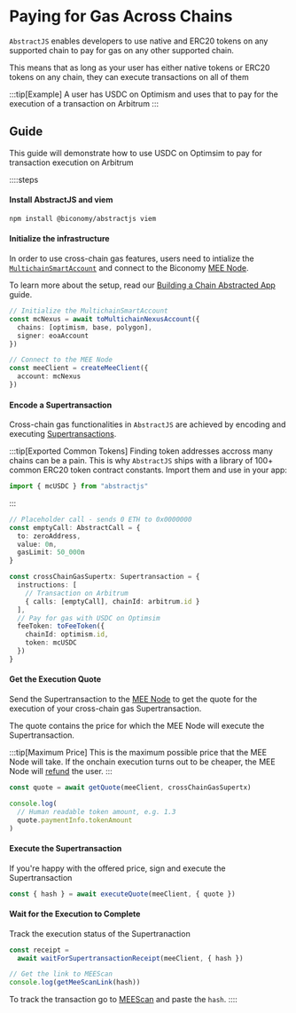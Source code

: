 # Paying for Gas Across Chains

`AbstractJS` enables developers to use native and ERC20 tokens on any supported chain to pay for gas on
any other supported chain.

This means that as long as your user has either native tokens or ERC20 tokens on any chain, they can execute 
transactions on all of them

:::tip[Example]
A user has USDC on Optimism and uses that to pay for the execution of a transaction on Arbitrum
:::

## Guide

This guide will demonstrate how to use USDC on Optimsim to pay for transaction execution on Arbitrum

::::steps
#### Install AbstractJS and viem

```bash [Install AbstractJS]
npm install @biconomy/abstractjs viem
```

#### Initialize the infrastructure
In order to use cross-chain gas features, users need to intialize the [`MultichainSmartAccount`]()
and connect to the Biconomy [MEE Node]().

To learn more about the setup, read our [Building a Chain Abstracted App]() guide.

```ts [Connect the infrastructure]
// Initialize the MultichainSmartAccount
const mcNexus = await toMultichainNexusAccount({
  chains: [optimism, base, polygon],
  signer: eoaAccount
})

// Connect to the MEE Node
const meeClient = createMeeClient({
  account: mcNexus
})
```

#### Encode a Supertransaction
Cross-chain gas functionalities in `AbstractJS` are achieved by encoding and executing 
[Supertransactions](). 

:::tip[Exported Common Tokens]
Finding token addresses accross many chains can be a pain. This is why `AbstractJS` 
ships with a library of 100+ common ERC20 token contract constants. Import them 
and use in your app:

```ts
import { mcUSDC } from "abstractjs"
```
:::

```ts [Encode a Supertransaction]
// Placeholder call - sends 0 ETH to 0x0000000
const emptyCall: AbstractCall = {
  to: zeroAddress,
  value: 0n,
  gasLimit: 50_000n
}

const crossChainGasSupertx: Supertransaction = {
  instructions: [
    // Transaction on Arbitrum
    { calls: [emptyCall], chainId: arbitrum.id }
  ],
  // Pay for gas with USDC on Optimsim
  feeToken: toFeeToken({
    chainId: optimism.id,
    token: mcUSDC
  })
}
```

#### Get the Execution Quote

Send the Supertransaction to the [MEE Node]() to get the 
quote for the execution of your cross-chain gas Supertransaction.

The quote contains the price for which the MEE Node will
execute the Supertransaction.

:::tip[Maximum Price]
This is the maximum possible price that the MEE Node will
take. If the onchain execution turns out to be cheaper, the 
MEE Node will [refund]() the user.
:::

```ts [Get Quote]
const quote = await getQuote(meeClient, crossChainGasSupertx)

console.log(
  // Human readable token amount, e.g. 1.3 
  quote.paymentInfo.tokenAmount
)
```

#### Execute the Supertransaction

If you're happy with the offered price, sign and execute
the Supertransaction

```ts [Execute Supertransaction]
const { hash } = await executeQuote(meeClient, { quote })
```

#### Wait for the Execution to Complete

Track the execution status of the Supertranaction

```ts [Wait for Receipt]
const receipt = 
  await waitForSupertransactionReceipt(meeClient, { hash })

// Get the link to MEEScan
console.log(getMeeScanLink(hash))
```

To track the transaction go to [MEEScan](https://meescan.biconomy.io) and paste the `hash`.
::::
